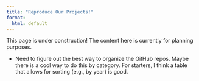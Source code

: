 ```yaml
---
title: "Reproduce Our Projects!"
format: 
  html: default
---
```


::: {.callout-warning}
This page is under construction! The content here is currently for planning purposes.
:::

* Need to figure out the best way to organize the GitHub repos. Maybe there is a cool way to do this by category. For starters, I think a table that allows for sorting (e.g., by year) is good. 